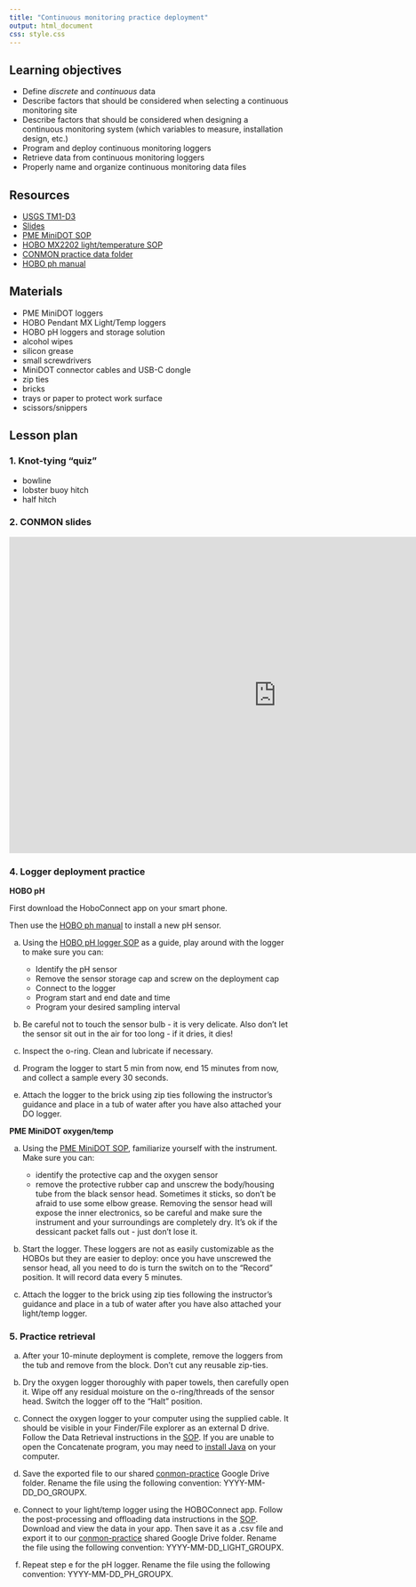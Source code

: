 ```yaml
---
title: "Continuous monitoring practice deployment"
output: html_document
css: style.css
---
```


## Learning objectives

* Define *discrete* and *continuous* data
* Describe factors that should be considered when selecting a continuous monitoring site
* Describe factors that should be considered when designing a continuous monitoring system (which variables to measure, installation design, etc.)
* Program and deploy continuous monitoring loggers
* Retrieve data from continuous monitoring loggers
* Properly name and organize continuous monitoring data files


## Resources

* [USGS TM1-D3](https://pubs.usgs.gov/tm/2006/tm1D3/pdf/TM1D3.pdf)
* [Slides](https://docs.google.com/presentation/d/1G7hgNhtZciZUJGy8lcRW-A57cRLWK2LmEA4Hlgndnng/)
* [PME MiniDOT SOP](https://smr-monitoring.github.io/sop/do-logger-pme.html)
* [HOBO MX2202 light/temperature SOP](https://smr-monitoring.github.io/sop/light-temp-logger-hobo.html)
* [CONMON practice data folder](https://drive.google.com/drive/folders/1c7jRuruyRQ1XK1NwUmhh8p1N0XJrPela?usp=sharing)
* [HOBO ph manual](https://www.onsetcomp.com/sites/default/files/2022-11/22511-Q%20MX2501%20Manual.pdf)


## Materials

* PME MiniDOT loggers
* HOBO Pendant MX Light/Temp loggers
* HOBO pH loggers and storage solution
* alcohol wipes
* silicon grease
* small screwdrivers
* MiniDOT connector cables and USB-C dongle
* zip ties
* bricks
* trays or paper to protect work surface
* scissors/snippers


## Lesson plan

### 1. Knot-tying "quiz"

* bowline
* lobster buoy hitch
* half hitch


### 2. CONMON slides
<iframe src="https://docs.google.com/presentation/d/1G7hgNhtZciZUJGy8lcRW-A57cRLWK2LmEA4Hlgndnng/embed?start=false&loop=false&delayms=5000" frameborder="0" width="960" height="569" allowfullscreen="true" mozallowfullscreen="true" webkitallowfullscreen="true" data-external="1"></iframe>

### 4. Logger deployment practice

**HOBO pH**

First download the HoboConnect app on your smart phone.

Then use the [HOBO ph manual](https://www.onsetcomp.com/sites/default/files/2022-11/22511-Q%20MX2501%20Manual.pdf) to install a new pH sensor.

a. Using the [HOBO pH logger SOP](https://smr-monitoring.github.io/sop/ph-logger-hobo.html) as a guide, play around with the logger to make sure you can:
      
    * Identify the pH sensor
    * Remove the sensor storage cap and screw on the deployment cap
    * Connect to the logger
    * Program start and end date and time
    * Program your desired sampling interval
  
b. Be careful not to touch the sensor bulb - it is very delicate. Also don't let the sensor sit out in the air for too long - if it dries, it dies!

c. Inspect the o-ring. Clean and lubricate if necessary.   

c. Program the logger to start 5 min from now, end 15 minutes from now, and collect a sample every 30 seconds.

d. Attach the logger to the brick using zip ties following the instructor's guidance and place in a tub of water after you have also attached your DO logger. 


**PME MiniDOT oxygen/temp**



a. Using the [PME MiniDOT SOP](https://smr-monitoring.github.io/sop/do-logger-pme.html), familiarize yourself with the instrument. Make sure you can:

    * identify the protective cap and the oxygen sensor
    * remove the protective rubber cap and unscrew the body/housing tube from the black sensor head. Sometimes it sticks, so don't be afraid to use some elbow grease. Removing the sensor head will expose the inner electronics, so be careful and make sure the instrument and your surroundings are completely dry. It's ok if the dessicant packet falls out - just don't lose it.
  
b. Start the logger. These loggers are not as easily customizable as the HOBOs but they are easier to deploy: once you have unscrewed the sensor head, all you need to do is turn the switch on to the "Record" position. It will record data every 5 minutes.

c. Attach the logger to the brick using zip ties following the instructor's guidance and place in a tub of water after you have also attached your light/temp logger. 

### 5. Practice retrieval

a. After your 10-minute deployment is complete, remove the loggers from the tub and remove from the block. Don't cut any reusable zip-ties.

b. Dry the oxygen logger thoroughly with paper towels, then carefully open it. Wipe off any residual moisture on the o-ring/threads of the sensor head. Switch the logger off to the "Halt" position.

c. Connect the oxygen logger to your computer using the supplied cable. It should be visible in your Finder/File explorer as an external D drive. Follow the Data Retrieval instructions in the [SOP](https://smr-monitoring.github.io/sop/do-logger-pme.html). If you are unable to open the Concatenate program, you may need to [install Java](https://www.java.com/en/download/help/download_options.html) on your computer.

d. Save the exported file to our shared [conmon-practice](https://drive.google.com/drive/folders/1c7jRuruyRQ1XK1NwUmhh8p1N0XJrPela?usp=sharing) Google Drive folder. Rename the file using the following convention: YYYY-MM-DD_DO_GROUPX. 

e. Connect to your light/temp logger using the HOBOConnect app. Follow the post-processing and offloading data instructions in the [SOP](https://smr-monitoring.github.io/sop/light-temp-logger-hobo.html). Download and view the data in your app. Then save it as a .csv file and export it to our [conmon-practice](https://drive.google.com/drive/folders/1c7jRuruyRQ1XK1NwUmhh8p1N0XJrPela?usp=sharing) shared Google Drive folder. Rename the file using the following convention: YYYY-MM-DD_LIGHT_GROUPX.

f. Repeat step e for the pH logger. Rename the file using the following convention: YYYY-MM-DD_PH_GROUPX.




